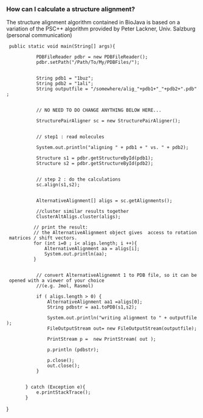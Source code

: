 ===How can I calculate a structure alignment?===

The structure alignment algorithm contained in BioJava is 
based on a variation of the PSC++ algorithm provided by Peter Lackner, Univ. Salzburg
(personal communication)

<java>

  public static void main(String[] args){

            PDBFileReader pdbr = new PDBFileReader();          
            pdbr.setPath("/Path/To/My/PDBFiles/");
            
            
            String pdb1 = "1buz";
            String pdb2 = "1ali";            
            String outputfile = "/somewhere/alig_"+pdb1+"_"+pdb2+".pdb";
          

            // NO NEED TO DO CHANGE ANYTHING BELOW HERE...
            
            StructurePairAligner sc = new StructurePairAligner();            
            
            // step1 : read molecules
            
            System.out.println("aligning " + pdb1 + " vs. " + pdb2);
            
            Structure s1 = pdbr.getStructureById(pdb1);
            Structure s2 = pdbr.getStructureById(pdb2);                       
          
            // step 2 : do the calculations
            sc.align(s1,s2);
          
            
            AlternativeAlignment[] aligs = sc.getAlignments();
            
            //cluster similar results together 
            ClusterAltAligs.cluster(aligs);
            
           // print the result:
           // the AlternativeAlignment object gives  access to rotation matrices / shift vectors.
           for (int i=0 ; i< aligs.length; i ++){
               AlternativeAlignment aa = aligs[i];
               System.out.println(aa);              
           }
            
                      
            // convert AlternativeAlignemnt 1 to PDB file, so it can be opened with a viewer of your choice
            //(e.g. Jmol, Rasmol)
            
            if ( aligs.length > 0) {
                AlternativeAlignment aa1 =aligs[0];
                String pdbstr = aa1.toPDB(s1,s2);
                
                System.out.println("writing alignment to " + outputfile);
                FileOutputStream out= new FileOutputStream(outputfile); 
                PrintStream p =  new PrintStream( out );
        
                p.println (pdbstr);

                p.close();
                out.close();
            }
            
                       
        } catch (Exception e){
            e.printStackTrace();
        }

}
</java>